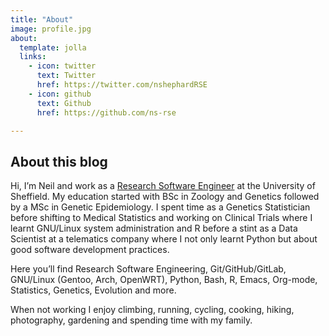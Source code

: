 ```yaml
---
title: "About"
image: profile.jpg
about:
  template: jolla
  links:
    - icon: twitter
      text: Twitter
      href: https://twitter.com/nshephardRSE
    - icon: github
      text: Github
      href: https://github.com/ns-rse

---
```


## About this blog

Hi, I'm Neil and work as a [Research Software Engineer](https://rse.shef.ac.uk) at the University of Sheffield. My
education started with BSc in Zoology and Genetics followed by a MSc in Genetic Epidemiology. I spent time as a Genetics
Statistician before shifting to Medical Statistics and working on Clinical Trials where I learnt GNU/Linux system
administration and R before a stint as a Data Scientist at a telematics company where I not only learnt Python but about
good software development practices.

Here you'll find Research Software Engineering, Git/GitHub/GitLab, GNU/Linux (Gentoo, Arch, OpenWRT), Python, Bash, R,
Emacs, Org-mode, Statistics, Genetics, Evolution and more.

When not working I enjoy climbing, running, cycling, cooking, hiking, photography, gardening and spending time with my family.
